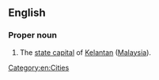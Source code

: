 ==English==

===Proper noun===
{{en-proper noun}}

#The [[state capital]] of [[Kelantan]] ([[Malaysia]]).

[[Category:en:Cities]]